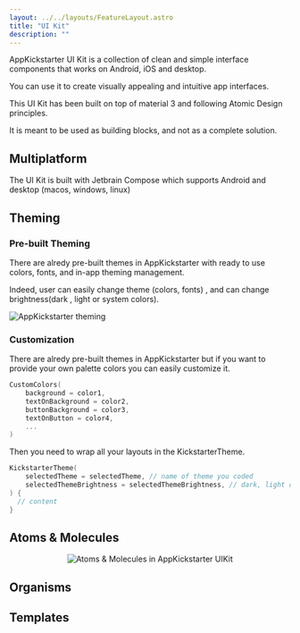 ```yaml
---
layout: ../../layouts/FeatureLayout.astro
title: "UI Kit"
description: ""
---
```

  
AppKickstarter UI Kit is a collection of clean and simple interface components that works on Android, iOS and desktop. 

You can use it to create visually appealing and intuitive app interfaces.

This UI Kit has been built on top of material 3 and following Atomic Design principles. 

It is meant to be used as building blocks, and not as a complete solution.

## Multiplatform

The UI Kit is built with Jetbrain Compose which supports Android and desktop (macos, windows, linux)

## Theming

### Pre-built Theming

There are alredy pre-built themes in AppKickstarter with ready to use colors, fonts, and in-app theming management. 

Indeed, user can easily change theme (colors, fonts) , and can change brightness(dark , light or system colors). 

![AppKickstarter theming](/images/theming.gif)

### Customization 

There are alredy pre-built themes in AppKickstarter but if you want to provide your own palette colors you can easily customize it.

```kotlin
CustomColors(
    background = color1,
    textOnBackground = color2, 
    buttonBackground = color3,
    textOnButton = color4,
    ...
)
```

Then you need to wrap all your layouts in the KickstarterTheme.

```kotlin
KickstarterTheme(
    selectedTheme = selectedTheme, // name of theme you coded
    selectedThemeBrightness = selectedThemeBrightness, // dark, light or system
) {
  // content
}
```

## Atoms & Molecules
  
<p align="center">   
    <img src="/images/uikit-ios.gif" alt="Atoms & Molecules in AppKickstarter UIKit" />
 </p>

## Organisms


## Templates

